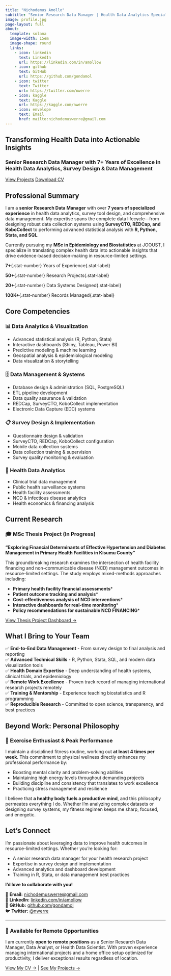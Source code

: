 ```yaml
---
title: "Nichodemus Amollo"
subtitle: "Senior Research Data Manager | Health Data Analytics Specialist"
image: profile.jpg
page-layout: full
about:
  template: solana
  image-width: 15em
  image-shape: round
  links:
    - icon: linkedin
      text: LinkedIn
      url: https://linkedin.com/in/amollow
    - icon: github
      text: GitHub
      url: https://github.com/gondamol
    - icon: twitter
      text: Twitter
      url: https://twitter.com/nwerre
    - icon: kaggle
      text: Kaggle
      url: https://kaggle.com/nwerre
    - icon: envelope
      text: Email
      href: mailto:nichodemuswerre@gmail.com
---
```


::: {.hero-banner}
::: {.hero-content}
# **Transforming Health Data into Actionable Insights**

### Senior Research Data Manager with 7+ Years of Excellence in Health Data Analytics, Survey Design & Data Management

[View Projects](projects/index.qmd){.cta-button} [Download CV](cv/index.qmd){.cta-button}
:::
:::

## **Professional Summary**

I am a **senior Research Data Manager** with over **7 years of specialized experience** in health data analytics, survey tool design, and comprehensive data management. My expertise spans the complete data lifecycle—from designing robust data collection systems using **SurveyCTO, REDCap, and KoboCollect** to performing advanced statistical analysis with **R, Python, Stata, and SQL**.

Currently pursuing my **MSc in Epidemiology and Biostatistics** at JOOUST, I specialize in translating complex health data into actionable insights that drive evidence-based decision-making in resource-limited settings.

::: {.stats-container}
::: {.stat-card}
**7+**{.stat-number}
Years of Experience{.stat-label}
:::

::: {.stat-card}
**50+**{.stat-number}
Research Projects{.stat-label}
:::

::: {.stat-card}
**20+**{.stat-number}
Data Systems Designed{.stat-label}
:::

::: {.stat-card}
**100K+**{.stat-number}
Records Managed{.stat-label}
:::
:::

## **Core Competencies**

::: {.skills-grid}
::: {.skill-category}
### 📊 Data Analytics & Visualization
- Advanced statistical analysis (R, Python, Stata)
- Interactive dashboards (Shiny, Tableau, Power BI)
- Predictive modeling & machine learning
- Geospatial analysis & epidemiological modeling
- Data visualization & storytelling
:::

::: {.skill-category}
### 🗄️ Data Management & Systems
- Database design & administration (SQL, PostgreSQL)
- ETL pipeline development
- Data quality assurance & validation
- REDCap, SurveyCTO, KoboCollect implementation
- Electronic Data Capture (EDC) systems
:::

::: {.skill-category}
### 📋 Survey Design & Implementation
- Questionnaire design & validation
- SurveyCTO, REDCap, KoboCollect configuration
- Mobile data collection systems
- Data collection training & supervision
- Survey quality monitoring & evaluation
:::

::: {.skill-category}
### 🏥 Health Data Analytics
- Clinical trial data management
- Public health surveillance systems
- Health facility assessments
- NCD & infectious disease analytics
- Health economics & financing analysis
:::
:::

## **Current Research**

::: {.highlight-box}
### 🎓 MSc Thesis Project (In Progress)

**"Exploring Financial Determinants of Effective Hypertension and Diabetes Management in Primary Health Facilities in Kisumu County"**

This groundbreaking research examines the intersection of health facility financing and non-communicable disease (NCD) management outcomes in resource-limited settings. The study employs mixed-methods approaches including:

- **Primary health facility financial assessments***
- **Patient outcome tracking and analysis***
- **Cost-effectiveness analysis of NCD interventions***
- **Interactive dashboards for real-time monitoring***
- **Policy recommendations for sustainable NCD FINANCING***

[View Thesis Project Dashboard →](research/thesis.qmd)
:::

## **What I Bring to Your Team**

✅ **End-to-End Data Management** - From survey design to final analysis and reporting  
✅ **Advanced Technical Skills** - R, Python, Stata, SQL, and modern data visualization tools  
✅ **Health Domain Expertise** - Deep understanding of health systems, clinical trials, and epidemiology  
✅ **Remote Work Excellence** - Proven track record of managing international research projects remotely  
✅ **Training & Mentorship** - Experience teaching biostatistics and R programming  
✅ **Reproducible Research** - Committed to open science, transparency, and best practices  

## **Beyond Work: Personal Philosophy**

::: {.info-box}
### 💪 Exercise Enthusiast & Peak Performance

I maintain a disciplined fitness routine, working out **at least 4 times per week**. This commitment to physical wellness directly enhances my professional performance by:

- Boosting mental clarity and problem-solving abilities
- Maintaining high energy levels throughout demanding projects
- Building discipline and consistency that translates to work excellence
- Practicing stress management and resilience

I believe that **a healthy body fuels a productive mind**, and this philosophy permeates everything I do. Whether I'm analyzing complex datasets or designing survey systems, my fitness regimen keeps me sharp, focused, and energetic.
:::

## **Let's Connect**

I'm passionate about leveraging data to improve health outcomes in resource-limited settings. Whether you're looking for:

- A senior research data manager for your health research project
- Expertise in survey design and implementation
- Advanced analytics and dashboard development
- Training in R, Stata, or data management best practices

**I'd love to collaborate with you!**

📧 **Email:** [nichodemuswerre@gmail.com](mailto:nichodemuswerre@gmail.com)  
💼 **LinkedIn:** [linkedin.com/in/amollow](https://linkedin.com/in/amollow)  
🐙 **GitHub:** [github.com/gondamol](https://github.com/gondamol)  
🐦 **Twitter:** [@nwerre](https://twitter.com/nwerre)

---

::: {.success-box}
### 🎯 Available for Remote Opportunities

I am currently **open to remote positions** as a Senior Research Data Manager, Data Analyst, or Health Data Scientist. With proven experience managing international projects and a home office setup optimized for productivity, I deliver exceptional results regardless of location.

[View My CV →](cv/index.qmd) | [See My Projects →](projects/index.qmd)
:::
